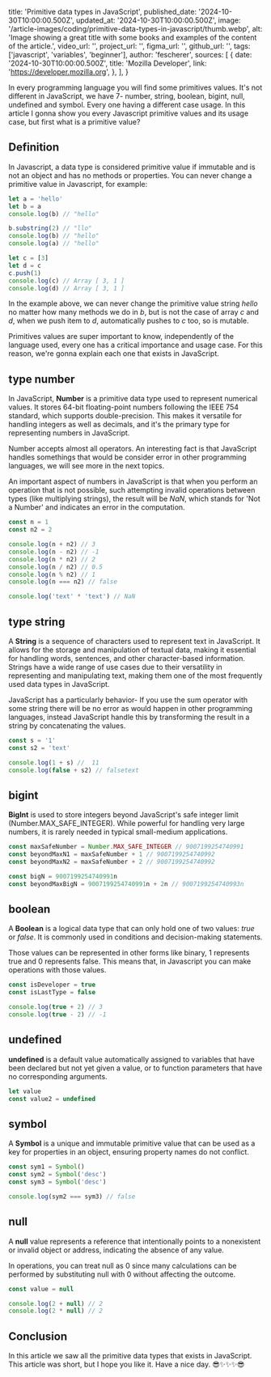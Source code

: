   title: 'Primitive data types in JavaScript',
  published_date: '2024-10-30T10:00:00.500Z',
  updated_at: '2024-10-30T10:00:00.500Z',
  image: '/article-images/coding/primitive-data-types-in-javascript/thumb.webp',
  alt: 'Image showing a great title with some books and examples of the content of the article.',
  video_url: '',
  project_url: '',
  figma_url: '',
  github_url: '',
  tags: ['javascript', 'variables', 'beginner'],
  author: 'fescherer',
  sources: [
    {
      date: '2024-10-30T10:00:00.500Z',
      title: 'Mozilla Developer',
      link: 'https://developer.mozilla.org',
    },
  ],
}

In every programming language you will find some primitives values. It's not different in JavaScript, we have 7- number, string, boolean, bigint, null, undefined and symbol. Every one having a different case usage. In this article I gonna show you every Javascript primitive values and its usage case, but first what is a primitive value?

## Definition

In Javascript, a data type is considered primitive value if immutable and is not an object and has no methods or properties. You can never change a primitive value in Javascript, for example:


```js
let a = 'hello'
let b = a
console.log(b) // "hello"

b.substring(2) // "llo"
console.log(b) // "hello"
console.log(a) // "hello"

let c = [3]
let d = c
c.push(1)
console.log(c) // Array [ 3, 1 ]
console.log(d) // Array [ 3, 1 ]
```

In the example above, we can never change the primitive value string *hello* no matter how many methods we do in *b*, but is not the case of array *c* and *d*, when we push item to *d*, automatically pushes to *c* too, so is mutable.

Primitives values are super important to know, independently of the language used, every one has a critical importance and usage case. For this reason, we're gonna explain each one that exists in JavaScript.

## type number

In JavaScript, **Number** is a primitive data type used to represent numerical values. It stores 64-bit floating-point numbers following the IEEE 754 standard, which supports double-precision. This makes it versatile for handling integers as well as decimals, and it's the primary type for representing numbers in JavaScript.

Number accepts almost all operators. An interesting fact is that JavaScript handles somethings that would be consider error in other programming languages, we will see more in the next topics.

An important aspect of numbers in JavaScript is that when you perform an operation that is not possible, such attempting invalid operations between types (like multiplying strings), the result will be *NaN*, which stands for 'Not a Number' and indicates an error in the computation.

```js
const n = 1
const n2 = 2

console.log(n + n2) // 3
console.log(n - n2) // -1
console.log(n * n2) // 2
console.log(n / n2) // 0.5
console.log(n % n2) // 1
console.log(n === n2) // false

console.log('text' * 'text') // NaN
```

## type string

A **String** is a sequence of characters used to represent text in JavaScript. It allows for the storage and manipulation of textual data, making it essential for handling words, sentences, and other character-based information. Strings have a wide range of use cases due to their versatility in representing and manipulating text, making them one of the most frequently used data types in JavaScript.

JavaScript has a particularly behavior- If you use the sum operator with some string there will be no error as would happen in other programming languages, instead JavaScript handle this by transforming the result in a string by concatenating the values.

```js
const s = '1'
const s2 = 'text'

console.log(1 + s) //  11
console.log(false + s2) // falsetext
```

## bigint

**BigInt** is used to store integers beyond JavaScript's safe integer limit (Number.MAX_SAFE_INTEGER). While powerful for handling very large numbers, it is rarely needed in typical small-medium applications.

```js
const maxSafeNumber = Number.MAX_SAFE_INTEGER // 9007199254740991
const beyondMaxN1 = maxSafeNumber + 1 // 9007199254740992
const beyondMaxN2 = maxSafeNumber + 2 // 9007199254740992

const bigN = 9007199254740991n
const beyondMaxBigN = 9007199254740991n + 2n // 9007199254740993n
```

## boolean

A **Boolean** is a logical data type that can only hold one of two values: *true* or *false*. It is commonly used in conditions and decision-making statements.

Those values can be represented in other forms like binary, 1 represents true and 0 represents false. This means that, in Javascript you can make operations with those values.

```js
const isDeveloper = true
const isLastType = false

console.log(true + 2) // 3
console.log(true - 2) // -1
```

## undefined

**undefined** is a default value automatically assigned to variables that have been declared but not yet given a value, or to function parameters that have no corresponding arguments.

```js
let value
const value2 = undefined
```

## symbol

A **Symbol** is a unique and immutable primitive value that can be used as a key for properties in an object, ensuring property names do not conflict.

```js
const sym1 = Symbol()
const sym2 = Symbol('desc')
const sym3 = Symbol('desc')

console.log(sym2 === sym3) // false
```

## null

A **null** value represents a reference that intentionally points to a nonexistent or invalid object or address, indicating the absence of any value.

In operations, you can treat null as 0 since many calculations can be performed by substituting null with 0 without affecting the outcome.

```js
const value = null

console.log(2 + null) // 2
console.log(2 * null) // 2
```

## Conclusion

In this article we saw all the primitive data types that exists in JavaScript. This article was short, but I hope you like it. Have a nice day.  😎✨✨✨😎
